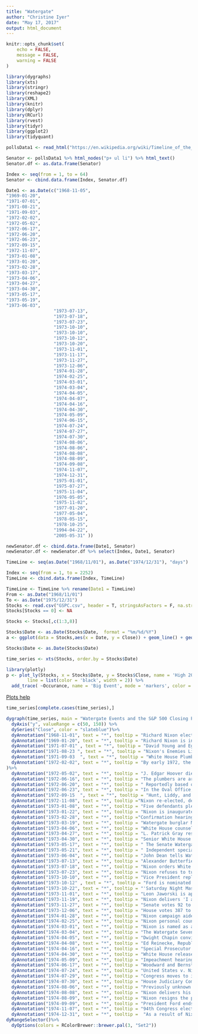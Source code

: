```yaml
---
title: "Watergate"
author: "Christine Iyer"
date: "May 17, 2017"
output: html_document
---
```


```r
knitr::opts_chunk$set(
	echo = FALSE,
	message = FALSE,
	warning = FALSE
)
```



```r
library(dygraphs)
library(xts)
library(stringr)
library(reshape2)
library(XML)
library(knitr)
library(dplyr)
library(RCurl)
library(rvest)
library(tidyr)
library(ggplot2)
library(tidyquant)
```



```r
pollsData1 <- read_html("https://en.wikipedia.org/wiki/Timeline_of_the_Watergate_scandal")
```


```r
Senator <- pollsData1 %>% html_nodes("p+ ul li") %>% html_text()
Senator.df <- as.data.frame(Senator)

Index <- seq(from = 1, to = 64)
Senator <- cbind.data.frame(Index, Senator.df)

Date1 <- as.Date(c("1968-11-05",
"1969-01-20",
"1971-07-01",
"1971-08-21",
"1971-09-03",
"1972-02-02",
"1972-05-02",
"1972-06-17",
"1972-06-20",
"1972-06-23",
"1972-09-15",
"1972-11-07",
"1973-01-08",
"1973-01-20",
"1973-02-28",
"1973-03-17",
"1973-04-06",
"1973-04-27",
"1973-04-30",
"1973-05-17",
"1973-05-19",
"1973-06-03",
                  "1973-07-13",
                  "1973-07-18",
                  "1973-07-23",
                  "1973-10-10",
                  "1973-10-10",
                  "1973-10-12",
                  "1973-10-20",
                  "1973-11-01",
                  "1973-11-17",
                  "1973-11-27",
                  "1973-12-06",
                  "1974-01-28",
                  "1974-02-25",
                  "1974-03-01",
                  "1974-03-04",
                  "1974-04-05",
                  "1974-04-07",
                  "1974-04-16",
                  "1974-04-30",
                  "1974-05-09",
                  "1974-06-15",
                  "1974-07-24",
                  "1974-07-27",
                  "1974-07-30",
                  "1974-08-06",
                  "1974-08-06",
                  "1974-08-08",
                  "1974-08-09",
                  "1974-09-08",
                  "1974-11-07",
                  "1974-12-31",
                  "1975-01-01",
                  "1975-07-27",
                  "1975-11-04",
                  "1976-05-05",
                  "1975-11-02",
                  "1977-01-20",
                  "1977-05-04",
                  "1978-05-15",
                  "1978-10-25",
                  "1994-04-22",
                  "2005-05-31" ))

newSenator.df <- cbind.data.frame(Date1, Senator)
newSenator.df <- newSenator.df %>% select(Index, Date1, Senator)


```

```r
TimeLine <- seq(as.Date("1968/11/01"), as.Date("1974/12/31"), "days")

Index <- seq(from = 1, to = 2252)
TimeLine <- cbind.data.frame(Index, TimeLine)

TimeLine <- TimeLine %>% rename(Date1 = TimeLine)
From <- as.Date("1968/11/01")
To <- as.Date("1975/12/31")
Stocks <- read.csv("GSPC.csv", header = T, stringsAsFactors = F, na.strings = c(""))
Stocks[Stocks == 0] <- NA

Stocks <- Stocks[,c(1:3,8)]

Stocks$Date <- as.Date(Stocks$Date,  format = "%m/%d/%Y")
a <- ggplot(data = Stocks,aes(x = Date, y = Close)) + geom_line() + geom_point(aes(x = Date, y = Occurance, na.rm = TRUE), size = 3, color="red") 

```

```r
Stocks$Date <- as.Date(Stocks$Date)

time_series <- xts(Stocks, order.by = Stocks$Date)
```

```r
library(plotly)
p <- plot_ly(Stocks, x = Stocks$Date, y = Stocks$Close, name = 'High 2014', mode = 'lines',
        line = list(color = 'black', width = 2)) %>%
  add_trace( ~Occurance, name = 'Big Event', mode = 'markers', color = "pink")

```

[Plots help](https://www.r-statistics.com/2016/11/ggedit-interactive-ggplot-aesthetic-and-theme-editor/)

```r
time_series[complete.cases(time_series),]
```

```r
dygraph(time_series, main = "Watergate Events and the S&P 500 Closing Prices") %>%
  dyAxis("y", valueRange = c(50, 150)) %>% 
  dySeries("Close", color = "slateblue")%>%
  dyAnnotation("1968-11-01", text = "*", tooltip = "Richard Nixon elected President") %>%
  dyAnnotation("1969-01-20", text = "*", tooltip = "Richard Nixon is inaugurated as the 37th President of the United States" ) %>%
  dyAnnotation("1971-07-01" , text = "*", tooltip = "David Young and Egil 'Bud' Krogh write a memo suggesting the formation of what later became called the 'White House Plumbers' in response to the leak of the Pentagon Papers by Daniel Ellsberg") %>%
  dyAnnotation("1971-08-23 ", text = "*", tooltip = "Nixon's Enemies List is started by White House aides (though Nixon himself may not have been aware of it); to use the available federal machinery to screw our political enemies.")%>%
  dyAnnotation("1971-09-03  ", text = "*", tooltip = "White House Plumbers E. Howard Hunt, G. Gordon Liddy et al. break into the offices of Daniel Ellsberg's psychiatrist Lewis Fielding looking for material that might discredit Ellsberg, under the direction of John Ehrlichman or his staff within the White House. This was the Plumbers first major operation.") %>%
  dyAnnotation("1972-02-02", text = "*", tooltip = "By early 1972, the Plumbers, at this stage assigned to the Committee to Re-Elect the President (CREEP), had become frustrated at the lack of additional assignments they were being asked to perform, and that any plans and proposals they suggested were being rejected by CREEP. Liddy and Hunt took their complaints to the White House most likely to Charles Colson  and requested that the White House start putting pressure on CREEP to assign them new operations. It is likely that both Colson and White House Chief of Staff H.R. Haldeman did so, starting the train of events that led to the Watergate break-ins a few months later. This narrative was confirmed in the famous 'Cancer of the Presidency' conversation between Nixon and White House Counsel John Dean on March 21, 1973"
)%>%
  dyAnnotation("1972-05-02", text = "*", tooltip = "J. Edgar Hoover dies; L. Patrick Gray is appointed acting FBI director.") %>%
  dyAnnotation("1972-06-16", text = "*", tooltip = "The plumbers are arrested at 2:30 a.m. in the process of burglarizing and planting surveillance bugs in the Democratic National Committee offices at the Watergate Building Comple" )%>%
  dyAnnotation("1972-06-20", text = "*", tooltip = " Reportedly based on a tip from Deep Throat (associate director of the FBI, Mark Felt), Bob Woodward reports in the Washington Post that one of the burglars had E. Howard Hunt in his address book and possessed checks signed by Hunt, and that Hunt was connected to Charles Colson." ) %>%
  dyAnnotation("1972-06-23", text = "*", tooltip = "In the Oval Office, H.R. Haldeman recommends to President Nixon that they attempt to shut down the FBI investigation of the Watergate break-in, by having CIA Director Richard Helms and Deputy Director Vernon A. Walters tell acting FBI Director L. Patrick Gray to, stay the hell out of this. Haldeman expects Gray will then seek and take advice from Deputy FBI Director Mark Felt, and Felt will obey direction from the White House out of ambition. Nixon agrees and gives the order. The conversation is recorded")%>%
  dyAnnotation("1972-09-15  ", text = "*", tooltip = "Hunt, Liddy, and the Watergate burglars are indicted by a federal grand jury.") %>%
  dyAnnotation("1972-11-08", text = "*", tooltip ="Nixon re-elected, defeating George McGovern with the largest plurality of votes in American history." )%>%
  dyAnnotation("1973-01-08", text = "*", tooltip = "Five defendants plead guilty as the burglary trial begins. Liddy and James W. McCord Jr. are convicted after the trial.") %>%
  dyAnnotation("1973-01-22", text = "*", tooltip = "Nixon is inaugurated for his second term." )%>%
  dyAnnotation("1973-02-28", text = "*", tooltip ="Confirmation hearings begin for confirming L. Patrick Gray as permanent Director of the FBI. During these hearings, Gray reveals that he had complied with an order from John Dean to provide daily updates on the Watergate investigation, and also that Dean had probably lied to FBI investigators." ) %>%
  dyAnnotation("1973-03-19", text = "*", tooltip = "Watergate burglar McCord writes a letter to Judge John Sirica, claiming that some of his testimony was perjured under pressure and that the burglary was not a CIA operation, but had involved other government officials, thereby leading the investigation to the White House.")%>%
  dyAnnotation("1973-04-06", text = "*", tooltip = "White House counsel John Dean begins cooperating with federal Watergate prosecutors." ) %>%
  dyAnnotation("1973-04-27", text = "*", tooltip = "L. Patrick Gray resigns after it comes to light that he destroyed files from E. Howard Hunt's safe. William Ruckelshaus is appointed as his replacement.")%>%
  dyAnnotation("1973-04-30", text = "*", tooltip = "Senior White House administration officials Ehrlichman, Haldeman, and Richard Kleindienst resign, and John Dean is fired.") %>%
  dyAnnotation("1973-05-17", text = "*", tooltip = " The Senate Watergate Committee begins its nationally televised hearings.")%>%
  dyAnnotation("1973-05-21", text = "*", tooltip = " Independent special prosecutor Archibald Cox appointed to oversee investigation into possible presidential impropriety.") %>%
  dyAnnotation("1973-06-04", text = "*", tooltip = "John Dean tells Watergate investigators that he has discussed the cover-up with Nixon at least 35 times." )%>%
  dyAnnotation("1973-07-13", text = "*", tooltip = "Alexander Butterfield, former presidential appointments secretary, reveals that all conversations and telephone calls in Nixon's office have been taped since 1971.") %>%
  dyAnnotation("1973-07-18", text = "*", tooltip = "Nixon orders White House taping systems disconnected.")%>%
  dyAnnotation("1973-07-23", text = "*", tooltip = "Nixon refuses to turn over presidential tapes to Senate Watergate Committee or the special prosecutor.") %>%
  dyAnnotation("1973-10-10", text = "*", tooltip = "Vice President replaced, Agnew resigns as Vice President of the United States due to corruption while he was the governor of Maryland." )%>%
  dyAnnotation("1973-10-12" , text = "*", tooltip = "Ford is nominated as Vice President under the 25th Amendment.") %>%
  dyAnnotation("1973-10-22", text = "*", tooltip = "'Saturday Night Massacre' - Nixon orders Elliot Richardson and Ruckleshouse to fire special prosecutor Cox. They both refuse to comply and resign. Robert Bork considers resigning but carries out the order." )%>%
  dyAnnotation("1973-11-01", text = "*", tooltip = "Leon Jaworski is appointed new special prosecutor.") %>%
  dyAnnotation("1973-11-19", text = "*", tooltip = "Nixon delivers 'I am not a Crook' speech at a televised press conference at Disney World on 11/17")%>%
  dyAnnotation("1973-11-27", text = "*", tooltip = "Senate votes 92 to 3 to confirm Ford as Vice President.") %>%
  dyAnnotation("1973-12-06", text = "*", tooltip = "House votes 387 to 35 to confirm Ford as Vice President, and he takes the oath of office an hour after the vote.")%>%
  dyAnnotation("1974-01-28", text = "*", tooltip = "Nixon campaign aide Herbert Porter pleads guilty to perjury.") %>%
  dyAnnotation("1974-02-25", text = "*", tooltip = "Nixon personal counsel Herbert Kalmbach pleads guilty to two charges of illegal campaign activities.")%>%
  dyAnnotation("1974-03-01", text = "*", tooltip = "Nixon is named as an unindicted co-conspirator in an indictment against seven former presidential aides.") %>%
  dyAnnotation("1974-03-04", text = "*", tooltip = "The Watergate Seven (Mitchell, Haldeman, Ehrlichman, Colson, Gordon C. Strachan, Robert Mardian, and Kenneth Parkinson) are indicted")%>%
  dyAnnotation("1974-04-05", text = "*", tooltip = "Dwight Chapin convicted of lying to a grand jury.") %>%
  dyAnnotation("1974-04-08", text = "*", tooltip = "Ed Reinecke, Republican lieutenant governor of California, indicted on three charges of perjury before the Senate committee.")%>%
  dyAnnotation("1974-04-16", text = "*", tooltip = "Special Prosecutor Jaworski issues a subpoena for 64 White House tapes.") %>%
  dyAnnotation("1974-04-30", text = "*", tooltip = "White House releases edited transcripts of the Nixon tapes, but the House Judiciary Committee insists the actual tapes must be turned over.")%>%
  dyAnnotation("1974-05-09", text = "*", tooltip = "Impeachment hearings begin before the House Judiciary Committee." ) %>%
  dyAnnotation("1974-06-17", text = "*", tooltip = "Woodward and Bernstein's book 'All the President's Men' is published by Simon & Schuster") %>%
  dyAnnotation("1974-07-24", text = "*", tooltip = "United States v. Nixon decided: Nixon is ordered to give up tapes to investigators")    %>%
  dyAnnotation("1974-07-29", text = "*", tooltip = "Congress moves to impeach Nixon.")%>%
  dyAnnotation("1974-07-30", text = "*", tooltip = "House Judiciary Committee passes Articles of Impeachment.") %>%
  dyAnnotation("1974-08-06", text = "*", tooltip = "Previously unknown tape from June 23, 1972 (recorded a few days after the break-in) documenting Nixon and Haldeman formulating a plan to block investigations is released. This recording later became known as the 'Smoking Gun'.")    %>%
  dyAnnotation("1974-08-08", text = "*", tooltip = "Nixon delivers his resignation speech in front of a nationally televised audience.")%>%
  dyAnnotation("1974-08-09", text = "*", tooltip = "Nixon resigns the presidency. Gerald Ford becomes President.")%>%
  dyAnnotation("1974-09-09", text = "*", tooltip = "President Ford ends the investigations by granting Nixon a pardon.")%>%
  dyAnnotation("1974-11-07", text = "*", tooltip = "94th Congress elected: Democratic Party picks up 5 Senate seats and 49 House seats. Many of the freshman congressmen are very young; the media dubs them Watergate Babies.")%>%
  dyAnnotation("1974-12-31", text = "*", tooltip =  "As a result of Nixon administration abuses of privacy, Privacy Act of 1974 passes into law. Ford is persuaded to veto the bill by Richard Cheney and Donald Rumsfeld; Congress overrides Ford's veto. (Note that the newly elected Congress had not taken office yet, this Congress was still the 93rd Congress.)") %>%
dyRangeSelector()%>%
  dyOptions(colors = RColorBrewer::brewer.pal(3, "Set2"))    
```


